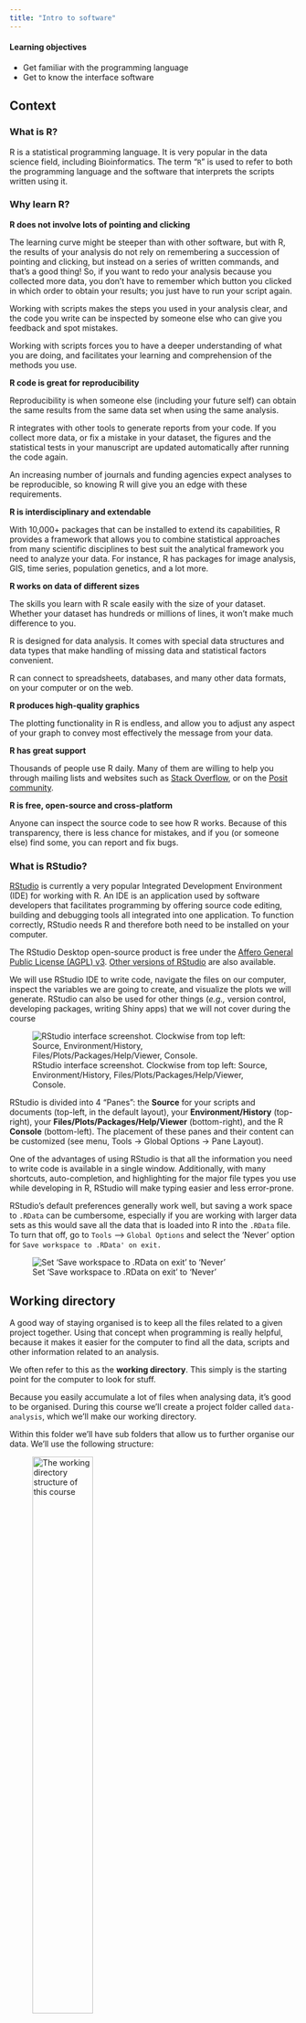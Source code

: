 ```yaml
---
title: "Intro to software"
---
```


::: {.callout-tip}
#### Learning objectives

- Get familiar with the programming language
- Get to know the interface software
:::


## Context

### What is R? 

R is a statistical programming language.  It is very popular in the data science field, including Bioinformatics.  The term "`R`" is used to refer to both the programming language and the software that interprets the scripts written using it.


### Why learn R?

**R does not involve lots of pointing and clicking**

The learning curve might be steeper than with other software, but with R, the
results of your analysis do not rely on remembering a succession of pointing
and clicking, but instead on a series of written commands, and that's a good
thing! So, if you want to redo your analysis because you collected more data,
you don't have to remember which button you clicked in which order to obtain
your results; you just have to run your script again.

Working with scripts makes the steps you used in your analysis clear, and the
code you write can be inspected by someone else who can give you feedback and
spot mistakes.

Working with scripts forces you to have a deeper understanding of what you are
doing, and facilitates your learning and comprehension of the methods you use.

**R code is great for reproducibility**

Reproducibility is when someone else (including your future self) can obtain the
same results from the same data set when using the same analysis.

R integrates with other tools to generate reports from your code. If you
collect more data, or fix a mistake in your dataset, the figures and the
statistical tests in your manuscript are updated automatically after running the code again.

An increasing number of journals and funding agencies expect analyses to be
reproducible, so knowing R will give you an edge with these requirements.


**R is interdisciplinary and extendable**

With 10,000+ packages that can be installed to extend its capabilities, R
provides a framework that allows you to combine statistical approaches from many
scientific disciplines to best suit the analytical framework you need to analyze your
data. For instance, R has packages for image analysis, GIS, time series, population
genetics, and a lot more.

**R works on data of different sizes**

The skills you learn with R scale easily with the size of your dataset. Whether
your dataset has hundreds or millions of lines, it won't make much difference to
you.

R is designed for data analysis. It comes with special data structures and data
types that make handling of missing data and statistical factors convenient.

R can connect to spreadsheets, databases, and many other data formats, on your
computer or on the web.

**R produces high-quality graphics**

The plotting functionality in R is endless, and allow you to adjust any
aspect of your graph to convey most effectively the message from your data.

**R has great support**

Thousands of people use R daily. Many of them are willing to help you through
mailing lists and websites such as [Stack Overflow](https://stackoverflow.com/), or on the [Posit community](https://forum.posit.co/).

**R is free, open-source and cross-platform**

Anyone can inspect the source code to see how R works. Because of this
transparency, there is less chance for mistakes, and if you (or someone else)
find some, you can report and fix bugs.

### What is RStudio?
[RStudio](https://posit.co) is currently a very popular Integrated Development Environment (IDE) for working with R.  An IDE is an application used by software developers that facilitates programming by offering source code editing, building and debugging tools all integrated into one application.  To function correctly, RStudio needs R and therefore both need to be installed on your computer.

The RStudio Desktop open-source product is free under the
[Affero General Public License (AGPL) v3](https://www.gnu.org/licenses/agpl-3.0.en.html).  [Other versions of RStudio](https://posit.co/download/rstudio-desktop/) are also available.

We will use RStudio IDE to write code, navigate the files on our computer,
inspect the variables we are going to create, and visualize the plots we will
generate. RStudio can also be used for other things (*e.g.,* version control,
developing packages, writing Shiny apps) that we will not cover during the
course

![RStudio interface screenshot. Clockwise from top left: Source, Environment/History, Files/Plots/Packages/Help/Viewer, Console.](images/rstudio-screenshot.png)

RStudio is divided into 4 "Panes": the **Source** for your scripts and documents
(top-left, in the default layout), your **Environment/History** (top-right),
your **Files/Plots/Packages/Help/Viewer** (bottom-right), and 
the R **Console** (bottom-left). The placement of these
panes and their content can be customized (see menu, Tools -> Global Options ->
Pane Layout). 

One of the advantages of using RStudio is that all the information
you need to write code is available in a single window. Additionally, with many
shortcuts, auto-completion, and highlighting for the major file types you use
while developing in R, RStudio will make typing easier and less error-prone.

::: {.callout-note}
RStudio's default preferences generally work well, but saving a work space to
`.RData` can be cumbersome, especially if you are working with larger data sets as this would save all the data that is loaded into R into the `.RData` file.  
To turn that off, go to `Tools` --> `Global Options` and select the 'Never' option
for `Save workspace to .RData' on exit.`

![Set 'Save workspace to .RData on exit' to 'Never'](images/rstudio-preferences.png)
:::

## Working directory

A good way of staying organised is to keep all the files related to a given project together. Using that concept when programming is really helpful, because it makes it easier for the computer to find all the data, scripts and other information related to an analysis.

We often refer to this as the **working directory**. This simply is the starting point for the computer to look for stuff.

Because you easily accumulate a lot of files when analysing data, it's good to be organised. During this course we'll create a project folder called `data-analysis`, which we'll make our working directory.

Within this folder we'll have sub folders that allow us to further organise our data. We'll use the following structure:

![The working directory structure of this course](images/working_directory.png){#fig-working_directory width=50%}

| Folder | Description|
|-----------|--------------------------------------------------------------|
| data | Contains the data files we'll use in this course, for example `surveys.csv`. For your own analysis you might want to consider adding another folder within this to contain the `raw` data. It's good practice to always keep an untouched copy of your raw data. This helps with transparency and allows you analyse data differently in the future. Aim to keep your data cleaning and analyses programmatically. |
| images | This folder will contain any images you might produce, for example for publications or data exploration. |
| scripts | Here we can store any scripts we create. Here it's also good to be structured and organised, something we cover a bit more in @sec-splitting_code. |
| ... | The opportunities are endless. You can add folders for documents, presentations, etc. How you do things matters less than being *consistent*! |

All the files in the working directory can be referenced using **relative paths**. This allows you to move you working directory across your computer - or to other computers - without breaking any of the links within your scripts.

::: {.callout-important}
## Relative versus absolute paths

Relative paths are relative to a certain location on your computer. Absolute paths start from the absolute start of your hard drive. This is easiest illustrated with an example:

![Relative vs absolute paths](images/working_directory_example.png){#fig-working_directory_example}

:::

### Creating a working directory

Before we start writing any code we'll set up our working environment properly. To do this, we'll create our `data-analysis` working directory, with all its sub folders.

::: {.panel-tabset group="language"}
## R

The easiest way to set up a working directory in R is to create an **R-project**. This is simply a folder on your computer with a shortcut in it (ending in `.RProj`). When you double-click on the shortcut, it opens RStudio and sets the working directory to that particular folder. 

To create an "R Project":

1. Start RStudio.
2. Under the `File` menu, click on `New Project`. Choose `New Directory`, then
  `New Project`.
3. Enter a name for this new folder (or "directory"), and choose a convenient
  location for it. This will be your **working directory** for the rest of the
  day (*e.g.,* `~/data-analysis`).
4. Click on `Create Project`.
5. Tick `Open in new session` to ensure RStudio starts afresh.

R will show you your current working directory in the `Files` pane. Alternatively, you can get it by typing in and running the `getwd()` command.

## Python

:::

::: {.callout-important}
Complete @ex-createwd before proceeding.
:::

## Working with R

The basis of programming is that we write down instructions for the computer to
follow, and then we tell the computer to follow those instructions. We write, or
*code*, instructions in R because it is a common language that both the computer
and we can understand. We call the instructions *commands* and we tell the
computer to follow the instructions by *executing* (also called *running*) those
commands.

### Scripts versus console

| Console/terminal <i class="fa fa-terminal fa-1x"></i>| Script <i class="fa-regular fa-file-lines fa-1x"></i>|
|-------------------------------------|-------------------------------------|
| runs code directly | in essence, a text file |
| interactive | needs to be told to run |
| no record | records actions |
| difficult to trace progress | transparent workflow |


There are two main ways of interacting with R: by using the console or by using
script files (plain text files that contain your code). The console pane (in
RStudio, the bottom left panel) is the place where commands written in the R
language can be typed and executed immediately by the computer. It is also where
the results will be shown for commands that have been executed. You can type
commands directly into the console and press `Enter` to execute those commands,
but they will be forgotten when you close the session.

Because we want our code and workflow to be reproducible, it is better to type
the commands we want in the script editor, and save the script. This way, there
is a complete record of what we did, and anyone (including our future selves!)
can easily replicate the results on their computer.

RStudio allows you to execute commands directly from the script editor by using
the {{< kbd Control >}} + {{< kbd Enter >}} shortcut (on Macs, {{< kbd mac=Command >}} +
{{< kbd mac=Return >}} will work, too). The command on the current line in the
script (indicated by the cursor) or all of the commands in the currently
selected text will be sent to the console and executed when you press
{{< kbd Control >}} + {{< kbd Enter >}}. You can find other keyboard shortcuts in this [RStudio cheatsheet about the RStudio IDE (PDF)](https://rstudio.github.io/cheatsheets/rstudio-ide.pdf).

::: {.callout-warning}
## The R prompt

If R is ready to accept commands, the R console shows a `>` prompt. If it
receives a command (by typing, copy-pasting or sent from the script editor using
{{< kbd Control >}} + {{< kbd Enter >}}), R will try to execute it, and when
ready, will show the results and come back with a new `>` prompt to wait for new
commands.

If R is still waiting for you to enter more data because it isn't complete yet,
the console will show a `+` prompt. It means that you haven't finished entering
a complete command. This is because you have not 'closed' a parenthesis or
quotation, i.e. you don't have the same number of left-parentheses as
right-parentheses, or the same number of opening and closing quotation marks.
When this happens, and you thought you finished typing your command, click
inside the console window and press {{< kbd Escape >}}. This will cancel the incomplete
command and return you to the `>` prompt.
:::

### Comments in code

It's always a good idea to add explanations to your code. We can do that with the hash tag `#` symbol, for example:

```r
#| eval: false

# This code calculates the sum of two numbers
1 + 9
```


It's always a good idea to add lots of comments to your code. What makes sense to you in that moment, might not a week later. Similarly, when sharing code with colleagues and collaborators, it's always good to be as clear as possible.

### Splitting code {#sec-splitting_code}

As you increase your code, your script can become quite long. Often we want to split analyses into multiple scripts, for example:

* `01_preprocessing` may contain data cleaning steps
* `02_exploration` may contain exploratory plots of your data
* `03_analysis` could contain (statistical) analyses of your data
* `04_figures` could contain code for figures, ready for publication

Each of these files could be hundreds of lines long. So, keeping track of your code makes sense. We can do that with **code headings**, which use the `# heading ----` syntax. You can even add different heading levels, by increasing the number of `#` at the start.

This creates a little table of contents in the bottom-left corner of the script pane:

![Code headings](images/rstudio-codeheadings.png)

## Running code {#running-code}

The simplest way of using a programming language is to use it interactively. We can do this by typing directly into the console / terminal.

::: {.panel-tabset group="language"}
## R

For example, you can use R as a glorified calculator:

```r
3 + 5
12 / 7
```

## Python

For example, you can use Python as a glorified calculator:

```python
3 + 5
12 / 7
```

:::

Running code like this directly in the console is generally not a good idea, because then we can't keep track of what we are doing. So, we first need to create a script to save our code in. Then, we can then play around.

::: {.callout-important}
## Complete before proceeding
Please complete @ex-createscript and @ex-runningcode.
:::

## Functions and their arguments

Functions are "canned scripts" that automate more complicated sets of commands
including operations assignments, etc. Many functions are predefined, or can be
made available by importing *packages* (more on that later). A function
usually takes one or more inputs called *arguments*. Functions often (but not
always) return a *value*. A typical example would be the function `sqrt()`. The
input (the argument) must be a number, and the return value (in fact, the
output) is the square root of that number.

::: {.panel-tabset group="language"}
## R

```r
#| eval: false
sqrt(9)
```

## Python

The `sqrt()` function is not available by default, but is stored in the `math` module. Before we can use it, we need to load this module:

```python
import math
```

Next, we can use the `sqrt()` function, specifying that it comes from the `math`module. We separate the two with a full-stop (`.`):

```python
math.sqrt(9)
```

:::

Here, the value `9` is given to the `sqrt()` function. This function
calculates the square root, and returns the value. This function is very simple, because it takes just one argument.

The return 'value' of a function need not be numerical (like that of `sqrt()`),
and it also does not need to be a single item: it can be a set of things, or
even a data set. We'll see that when we read data files.


### Arguments

Arguments allow you to control the behaviour of a function. They can be anything, not only numbers or file names. Exactly what each argument means differs per function and can be looked up in the documentation. Some functions take arguments which may either be specified by the user, or, if left out, take on a *default* value: these are called *options*.

Options are typically used to alter the way the
function operates, such as if it should ignore missing values, or what symbol to
use in a plot.  However, if you want something specific, you can specify a value
of your choice which will be used instead of the default.

Let's try a function that can take multiple arguments: `round()`.

::: {.panel-tabset group="language"}
## R

```r
round(3.14159)
```

## Python

```python
round(3.14159)
```

:::

Here, we've called `round()` with just one argument, `3.14159`, and it has
returned the value `3`.  That's because the default is to round to the nearest
whole number. If we want more digits we can see how to do that by getting
information about the `round()` function.  

::: {.panel-tabset group="language"}
## R

We can use `args(round)` to find what arguments it takes, or look at the help for this function using `?round`.

```r
args(round)
```

We see that if we want a different number of digits, we can
type `digits = 2` or however many we want. For example:

```r
#| eval: false
round(x = 3.14159, digits = 2)
```

If you provide the arguments in the exact same order as they are defined you
don't have to name them:

```r
#| eval: false
round(3.14159, 2)
```

And if you do name the arguments, you can switch their order:

```r
#| eval: false
round(digits = 2, x = 3.14159)
```

## Python
We can use `help(round)` to find what arguments it takes.

```python
#| eval: false
help(round)
```

We see that if we want a different number of digits, we can
type `ndigits = 2` or however many we want. For example:

```python
round(3.14159, ndigits = 2)
```

If you provide the arguments in the exact same order as they are defined you
don't have to name them:

```python
round(3.14159, 2)
```

Python still expects the arguments in the correct order, so this gives an error:

```python
#| eval: false
round(ndigits = 2, 3.14159)
```
:::

It's good practice be explicit about the names of the arguments. That way you can avoid confusion later on when looking back at your code or when sharing your code.


## Adding functionality using packages
LO: adding functionality (installing + loading packages)
LO: For Python: requires `numpy` for next section


## Exercises

:::{.callout-exercise #ex-createwd}
#### Creating a working directory
{{< level 1 >}}

Create a working directory called `data-analysis`. When you've done this, add the following sub folders:

* `data`
* `scripts`
* `images`

**Note**: programming languages are case-sensitive, so `data` is not treated the same way as `Data`.
:::

:::{.callout-exercise #ex-createscript}
#### Creating a script
{{< level 1 >}}

Create a script and save it as `session_01` in the `scripts` folder within your working directory.

:::{.callout-hint}
Remember, you will need to add an extension to the file. This is `.R` for R scripts or `.py` for Python ones.
:::
:::

:::{.callout-exercise #ex-runningcode}
#### Running code
{{< level 1 >}}

In your new script `session_01`, run some mathematical operations, such as:

```r
#| eval: false

8 * 4
6 - 9
```

:::{.callout-hint}
Remember, you run the code using <kbd>Ctrl</kbd> + <kbd>Enter</kbd> (or <kbd>Command</kbd> + <kbd>Enter</kbd> on Mac).
:::

:::

## Summary

::: {.callout-tip}
#### Key points

- 
:::
